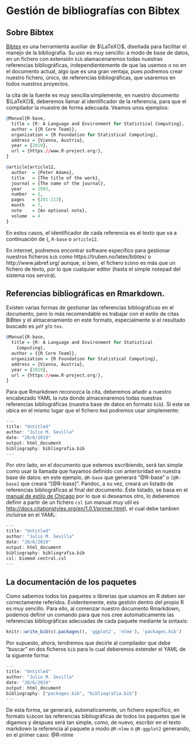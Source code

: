 # Gestión de bibliografías con Bibtex {#bibtex}

## Sobre Bibtex
[Bibtex](http://www.bibtex.org/) es una herramienta auxiliar de $\LaTeX{}$, diseñada para facilitar el manejo de la bibliografía. Su uso es muy sencillo: a modo de base de datos, en un fichero con extensión `bib` alamacenaremos todas nuestras referencias bibliográficas, independientemente de que las usemos o no en el documento actual, algo que es una gran ventaja, pues podremos crear nuestro fichero, único, de referencias bibliográficas, que usaremos en todos nuestros proyectos. 

la cita de la fuente es muy sencilla:simplemente, en nuestro documento $\LaTeX{}$, deberemos llamar al identificador de la referencia, para que el compilador la muestre de forma adecuada. Veamos unos ejemplos:
```r

@Manual{R-base,
  title = {R: A Language and Environment for Statistical Computing},
  author = {{R Core Team}},
  organization = {R Foundation for Statistical Computing},
  address = {Vienna, Austria},
  year = {2019},
  url = {https://www.R-project.org/},
}

@article{article12,
  author  = {Peter Adams}, 
  title   = {The title of the work},
  journal = {The name of the journal},
  year    = 1993,
  number  = 2,
  pages   = {201-213},
  month   = 7,
  note    = {An optional note}, 
  volume  = 4
}
```
En estos casos, el identificador de cada referencia es el texto que va a continuación de {, `R-base` o `article12`.

En internet, podremos encontrar software específico para gestionar nuestros ficheros `bib` como https://truben.no/latex/bibtex/ o http://www.jabref.org/ aunque, si bien, el fichero `bib`no es más que un fichero de texto, por lo que cualquier editor (hasta el simple notepad del sistema nos servirá).


## Referencias bibliográficas en Rmarkdown.
Existen varias formas de gestionar las referencias bibliográficas en el documento, pero lo más recomendable es trabajar con el estilo de citas BiBtex y el almacenamiento en este formato, especialmente si el resultado buscado es `pdf` y/o `tex`.

```r

@Manual{R-base,
  title = {R: A Language and Environment for Statistical
    Computing},
  author = {{R Core Team}},
  organization = {R Foundation for Statistical Computing},
  address = {Vienna, Austria},
  year = {2019},
  url = {https://www.R-project.org/},
}

```

Para que Rmarkdown reconozca la cita, deberemos añadir a nuestro encabezado YAML la ruta donde almacenaremos todas nuestras referencias bibliográficas (nuestra base de datos en formato `bib`). Si este se ubica en el mismo lugar que el fichero `Rmd` podremos usar simplemente:

```r
---
title: "Untitled"
author: "Julio M. Sevilla"
date: "20/6/2019"
output: html_document
bibliography: bibliografia.bib
---
```

Por otro lado, en el documento que estemos escribiendo, será tan simple como usar la llamada que hayamos definido con anterioridad en nuestra base de datos: en este ejemplo, `@R-base` que generará “@R-base” o `[@R-base]` que creará “[@R-base]”. Pandoc, a su vez, creará un listado de referencias bibliográficas al final del documento. Este listado, se basa en el [manual de estilo de Chicago](https://www.chicagomanualofstyle.org/tools_citationguide/citation-guide-2.html) por lo que si deseamos otro, lo deberemos definir a partir de un fichero `csl` (un manual muy util es [http://docs.citationstyles.org/en/1.0.1/primer.html](http://docs.citationstyles.org/en/1.0.1/primer.html)), el cual debe tambien incluirse en el YAML:

```r
---
title: "Untitled"
author: "Julio M. Sevilla"
date: "20/6/2019"
output: html_document
bibliography: bibliografia.bib
csl: biomed-central.csl
---
```
## La documentación de los paquetes
Como sabemos todos los paquetes o librerias que usamos en R deben ser correctamente referidos. Evidentemente, esta gestión dentro del propio R es muy sencillo. Para ello, al comenzar nuestro documento Rmarkdown, podemos definir un comando para que nos cree automaticamente las referencias bibliográficas adecuadas de cada paquete mediante la sintaxis:

```r
knitr::write_bib(c(.packages(), 'ggplot2', 'nlme'), 'packages.bib')
```
Por supuesto, ahora, tendremos que decirle al compilador que debe "buscar" en dos ficheros `bib` para lo cual deberemos extender el YAML de la siguente forma:

```r
---
title: "Untitled"
author: "Julio M. Sevilla"
date: "20/6/2019"
output: html_document
bibliography: ["packages.bib", "bibliografia.bib"]
---
```

De esta forma, se generará, automaticamente, un fichero específico, en formato `bib`con las referencias bibliográficas de todos los paquetes que le digamos y despues será tan simple, como, de nuevo, escribir en el texto markdown la referencia al paquete a modo `@R-nlme` o `@R-ggplot2` generando, en el primer caso: @R-nlme